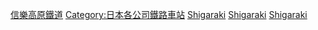 [[Category:信樂高原鐵道|]]
[[Category:日本各公司鐵路車站|Category:日本各公司鐵路車站]]
[[Category:日本各路線鐵路車站|Shigaraki]]
[[Category:日本國有鐵道車站|Shigaraki]]
[[Category:西日本旅客鐵道車站|Shigaraki]]
{{DEFAULTSORT:Shigaraki Kogen}}